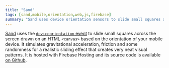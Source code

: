 ```yaml
---
title: "Sand"
tags: [sand,mobile,orientation,web,js,firebase]
summary: "Sand uses device orientation sensors to slide small squares across the screen."
---
```


[Sand](https://mobile-sand-demo.web.app/) uses the [`deviceorientation` event](https://developer.mozilla.org/en-US/docs/Web/API/DeviceOrientationEvent) to slide small squares across the screen drawn on an HTML `<canvas>` based on the orientation of your mobile device. It simulates gravitational acceleration, friction and some randomness for a realistic sliding effect that creates very neat visual patterns. It is hosted with Firebase Hosting and its source code is available [on Github](https://github.com/realprogrammer5000/sand). 
